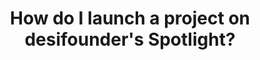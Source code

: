 ---
title: "How do I launch a project on desifounder's Spotlight?"
description: "Description of your new file."
sidebarTitle: "How to Launch on Spotlight"
---